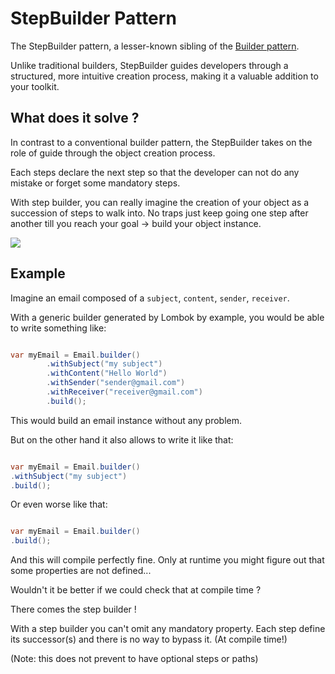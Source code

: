# StepBuilder Pattern

The StepBuilder pattern, a lesser-known sibling of the [Builder pattern](https://www.geeksforgeeks.org/builder-design-pattern/).

Unlike traditional builders, StepBuilder guides developers through a structured, more intuitive creation process, making it a valuable addition to your toolkit.

## What does it solve ?

In contrast to a conventional builder pattern, the StepBuilder takes on the role of guide through the object creation process.

Each steps declare the next step so that the developer can not do any mistake or forget some mandatory steps.

With step builder, you can really imagine the creation of your object as a succession of steps to walk into. No traps just keep going one step after another till you reach your goal -> build your object instance.

<Image src="/assets/stairs-to-goal.png" logo />

## Example

Imagine an email composed of a `subject`, `content`, `sender`, `receiver`.

With a generic builder generated by Lombok by example, you would be able to write something like:

```java

var myEmail = Email.builder()
        .withSubject("my subject")
        .withContent("Hello World")
        .withSender("sender@gmail.com")
        .withReceiver("receiver@gmail.com")
        .build();
```
This would build an email instance without any problem.

But on the other hand it also allows to write it like that:
```java

var myEmail = Email.builder()
.withSubject("my subject")
.build();
```

Or even worse like that:
```java

var myEmail = Email.builder()
.build();
```

And this will compile perfectly fine.
Only at runtime you might figure out that some properties are not defined...

Wouldn't it be better if we could check that at compile time ?

There comes the step builder !

With a step builder you can't omit any mandatory property. Each step define its successor(s) and there is no way to bypass it. (At compile time!)

(Note: this does not prevent to have optional steps or paths)
